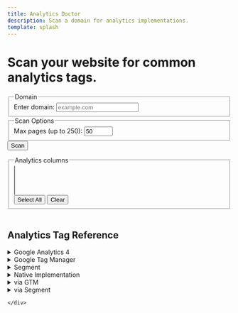 ```yaml
---
title: Analytics Doctor
description: Scan a domain for analytics implementations.
template: splash
---
```

<div id="analytics-root" class="carbon-container bx--grid bx--grid--condensed">
  <div class="bx--row">
    <div class="bx--col-lg-8 bx--offset-lg-2">
      <div class="carbon-hero">
        <h1>Scan your website for common analytics tags.</h1>
      </div>
      <form id="scan-form" class="bx--form">
        <fieldset class="bx--fieldset">
          <legend class="bx--label">Domain</legend>
          <div class="bx--form-item">
            <label for="domain" class="bx--label">Enter domain:</label>
            <input type="text" id="domain" name="domain" placeholder="example.com" class="bx--text-input" />
          </div>
        </fieldset>
        <fieldset class="bx--fieldset">
          <legend class="bx--label">Scan Options</legend>
          <div class="bx--form-item">
            <label for="max-pages" class="bx--label">Max pages (up to 250):</label>
            <input type="number" id="max-pages" name="max-pages" min="1" max="250" value="50" class="bx--text-input" />
          </div>
        </fieldset>
        <button type="submit" class="bx--btn bx--btn--primary">Scan</button>
      </form>
      <div id="status"></div>
      <div id="progress-container" class="bx--progress-bar">
        <div class="bx--progress-bar__track">
          <div id="progress-bar" class="bx--progress-bar__bar" style="width:0%"></div>
        </div>
      </div>
      <div id="eta"></div>
      <fieldset id="filter-container" class="bx--fieldset">
        <legend class="bx--label">Analytics columns</legend>
        <div class="bx--form-item">
          <select id="column-select" multiple class="bx--multi-select" size="4"></select>
        </div>
        <div class="bx--btn-set">
          <button id="select-all" type="button" class="bx--btn bx--btn--secondary">Select All</button>
          <button id="clear-all" type="button" class="bx--btn bx--btn--tertiary">Clear</button>
        </div>
      </fieldset>
      <div id="summary" class="summary-panel"></div>
      <div id="table-wrapper">
        <table id="pages-table" class="bx--data-table bx--data-table--compact">
          <thead>
            <tr id="pages-header"></tr>
          </thead>
          <tbody id="pages-body"></tbody>
        </table>
      </div>
    </div>
  </div>
</div>

<script type="module" src="/js/analytics-doctor.js" defer></script>

<style>{`

#analytics-root {
  margin: 0;
  margin-top: 0;
  max-width: none;
  padding: 0 5%;
}
#scan-form {
  display: flex;
  align-items: flex-end;
  flex-wrap: wrap;
  gap: 0.5rem;
  margin-bottom: 1rem;
}
#scan-form .bx--form-item {
  display: flex;
  flex-direction: column;
}
.summary-panel ul {
  padding-left: 1.5rem;
}
.analytics-cell {
  white-space: normal;
  word-break: break-word;
}

.analytics-pill {
  display: inline-block;
  padding: 0.1rem 0.4rem;
  margin-right: 0.25rem;
  border-radius: 0.5rem;
  background: whitesmoke;
  color: black;
  font-size: 0.75rem;
  text-decoration: none;
}

.analytics-pill.google-analytics { background: #fde2c6; }
.analytics-pill.google-tag-manager { background: #e0ecfa; }
.analytics-pill.segment { background: #e1faf3; }
.analytics-pill.meta-pixel { background: #e7f0fd; }
.analytics-pill.bing { background: #e3f1fd; }
.analytics-pill.adobe-analytics { background: #efe6fb; }
.analytics-pill.mixpanel { background: #f3e6ff; }
.analytics-pill.hotjar { background: #ffe8e8; }
.analytics-pill.amplitude { background: #e8ecff; }

.analytics-pill.method-native { background: #f7f7f7; }
.analytics-pill.method-gtm { background: #f0f0f0; }
.analytics-pill.method-segment { background: #e9e9e9; }

/* Table styling */
#table-wrapper {
  max-height: 70vh;
  overflow-y: auto;
  overflow-x: auto;
  margin: 0;
  width: 100%;
}
#table-wrapper.boxed {
  width: 100%;
  margin: 0;
}

#pages-table {
  width: 100%;
  table-layout: fixed;
}





`}</style>

<div class="bx--grid bx--grid--condensed">
  <div class="bx--row">
    <div class="bx--col-lg-8 bx--offset-lg-2">
      <h2 id="analytics-reference" class="bx--type-productive-heading-03">Analytics Tag Reference</h2>

<details id="google-analytics-note">
<summary>Google Analytics 4</summary>
GA4 tags send data to your Google Analytics property. The ID shown is your measurement ID.
</details>

<details id="google-tag-manager-note">
<summary>Google Tag Manager</summary>
This represents the GTM container embedded on the page. The ID is your container ID.
</details>

<details id="segment-note">
<summary>Segment</summary>
Analytics that are loaded through Segment. The ID refers to your Segment write key.
</details>

<details id="method-native">
<summary>Native Implementation</summary>
The tag is loaded directly on the page without a tag manager.
</details>

<details id="method-gtm">
<summary>via GTM</summary>
Tags fired through Google Tag Manager.
</details>

<details id="method-segment">
<summary>via Segment</summary>
Tags fired through Segment or similar customer data platforms.
</details>

    </div>
  </div>
</div>
